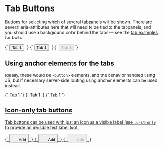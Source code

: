 
<Meta title="Atoms/Button/Tab" />

# Tab Buttons

Buttons for selecting which of several tabpanels will be shown. There are several aria-attributes here that will need to be tied to the tabpanels, and you should use a background color behind the tabs — see the [tab examples](/docs/ui-navigation-tabs--tabs) for both.

<Canvas>
  <Story
    name="Tab"
    parameters={{
      zeplinLink: [
        {
          name: 'base',
          link: 'https://app.zeplin.io/styleguide/63079b90d0bf4a646c46c227/components?coid=640094a81f046353009612ce',
        },
        {
          name: 'hover',
          link: 'https://app.zeplin.io/styleguide/63079b90d0bf4a646c46c227/components?coid=640094b16e5d7140eb0735c8',
        },
        {
          name: 'active',
          link: 'https://app.zeplin.io/styleguide/63079b90d0bf4a646c46c227/components?coid=640094b2d4c5cc51aff0b511',
        },
      ],
    }}
  >
    {`
      <button class="a-button a-button--tab" type="button" role="tab" aria-selected="false" aria-controls="tab-panel-1" id="tab-1" tabindex="-1">
        Tab 1
      </button>
    `}
  </Story>
  <Story
    name="Tab [aria-selected]"
    parameters={{
      zeplinLink:
        'https://app.zeplin.io/styleguide/63079b90d0bf4a646c46c227/components?coid=640094b52890b84043f89ba4',
    }}
  >
    {`
      <button class="a-button a-button--tab" type="button" role="tab" aria-selected="true" aria-controls="tab-panel-1" id="tab-1" tabindex="-1">
        Tab 1
      </button>
    `}
  </Story>
  <Story
    name="Tab [disabled]"
    parameters={{
      zeplinLink:
        'https://app.zeplin.io/styleguide/63079b90d0bf4a646c46c227/components?coid=640094b30ee0b5408ad023fd',
    }}
  >
    {`
      <button class="a-button a-button--tab" type="button" role="tab" aria-selected="false" disabled aria-controls="tab-panel-1" id="tab-1" tabindex="-1">
        Tab 1
      </button>
    `}
  </Story>
</Canvas>

## Using anchor elements for the tabs

Ideally, these would be `<button>` elements, and the behavior handled using JS, but if necessary server-side routing using anchor elements can be used instead.

<Canvas>
  <Story
    name="Tab anchor"
    parameters={{
      zeplinLink: [
        {
          name: 'base',
          link: 'https://app.zeplin.io/styleguide/63079b90d0bf4a646c46c227/components?coid=640094a81f046353009612ce',
        },
        {
          name: 'hover',
          link: 'https://app.zeplin.io/styleguide/63079b90d0bf4a646c46c227/components?coid=640094b16e5d7140eb0735c8',
        },
        {
          name: 'active',
          link: 'https://app.zeplin.io/styleguide/63079b90d0bf4a646c46c227/components?coid=640094b2d4c5cc51aff0b511',
        },
      ],
    }}
  >
    {`
      <a href="/" class="a-button a-button--tab" role="tab" aria-selected="false" aria-controls="tab-panel-1" id="tab-1" tabindex="-1">
        Tab 1
      </button>
    `}
  </Story>
  <Story
    name="Tab anchor [aria-selected]"
    parameters={{
      zeplinLink:
        'https://app.zeplin.io/styleguide/63079b90d0bf4a646c46c227/components?coid=640094b52890b84043f89ba4',
    }}
  >
    {`
      <a href="/" class="a-button a-button--tab" role="tab" aria-selected="true" aria-controls="tab-panel-1" id="tab-1" tabindex="-1">
        Tab 1
      </button>
    `}
  </Story>
  <Story
    name="Tab anchor [disabled]"
    parameters={{
      zeplinLink:
        'https://app.zeplin.io/styleguide/63079b90d0bf4a646c46c227/components?coid=640094b30ee0b5408ad023fd',
    }}
  >
    {`
      <a href="/" class="a-button a-button--tab" role="tab" aria-selected="false" aria-disabled="true" aria-controls="tab-panel-1" id="tab-1" tabindex="-1">
        Tab 1
      </button>
    `}
  </Story>
</Canvas>

## Icon-only tab buttons

Tab buttons can be used with just an icon as a visible label (use `.u-st-only` to provide an invisible text label too).

<Canvas>
  <Story
    name="Tab (icon-only)"
    parameters={{
      zeplinLink: [
        {
          name: 'base',
          link: 'https://app.zeplin.io/styleguide/63079b90d0bf4a646c46c227/components?coid=640094a9a2dc7d52db2d8834',
        },
        {
          name: 'hover',
          link: 'https://app.zeplin.io/styleguide/63079b90d0bf4a646c46c227/components?coid=640094af9a3e7840645a63a9',
        },
        {
          name: 'active',
          link: 'https://app.zeplin.io/styleguide/63079b90d0bf4a646c46c227/components?coid=640094b06c8c26529c784569',
        },
      ],
    }}
  >
    {`
      <button class="a-button a-button--tab a-button--square" type="button" role="tab" aria-selected="false" aria-controls="tab-panel-1" id="tab-1" tabindex="-1">
        <svg width="20" height="20" class="a-icon a-icon--m" aria-hidden="true" focusable="false">
          <use xlink:href="${icons}#icon-plus"></use>
        </svg>
        <span class="u-sr-only">Add</span>
      </button>
    `}
  </Story>
  <Story
    name="Tab (icon-only) [aria-selected]"
    parameters={{
      zeplinLink:
        'https://app.zeplin.io/styleguide/63079b90d0bf4a646c46c227/components?coid=640094ac4e82263ff99ce71b',
    }}
  >
    {`
      <button class="a-button a-button--tab a-button--square" type="button" role="tab" aria-selected="true" aria-controls="tab-panel-1" id="tab-1" tabindex="-1">
        <svg width="20" height="20" class="a-icon a-icon--m" aria-hidden="true" focusable="false">
          <use xlink:href="${icons}#icon-plus"></use>
        </svg>
        <span class="u-sr-only">Add</span>
      </button>
    `}
  </Story>
  <Story
    name="Tab (icon-only) [disabled]"
    parameters={{
      zeplinLink:
        'https://app.zeplin.io/styleguide/63079b90d0bf4a646c46c227/components?coid=640094ad19b55352bac88778',
    }}
  >
    {`
      <button class="a-button a-button--tab a-button--square" type="button" role="tab" aria-selected="false" disabled aria-controls="tab-panel-1" id="tab-1" tabindex="-1">
        <svg width="20" height="20" class="a-icon a-icon--m" aria-hidden="true" focusable="false">
          <use xlink:href="${icons}#icon-plus"></use>
        </svg>
        <span class="u-sr-only">Add</span>
      </button>
    `}
  </Story>
</Canvas>
